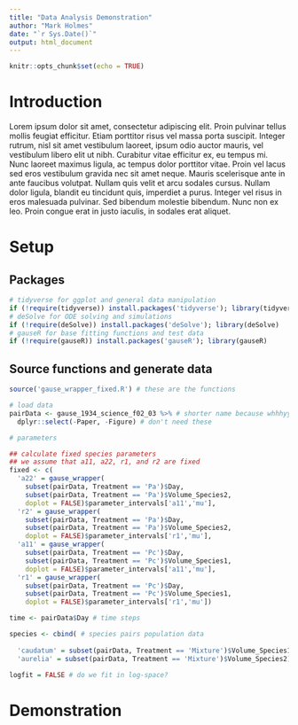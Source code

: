 ```yaml
---
title: "Data Analysis Demonstration"
author: "Mark Holmes"
date: "`r Sys.Date()`"
output: html_document
---
```


```r
knitr::opts_chunk$set(echo = TRUE)
```

# Introduction

Lorem ipsum dolor sit amet, consectetur adipiscing elit. Proin pulvinar tellus mollis feugiat efficitur. Etiam porttitor risus vel massa porta suscipit. Integer rutrum, nisl sit amet vestibulum laoreet, ipsum odio auctor mauris, vel vestibulum libero elit ut nibh. Curabitur vitae efficitur ex, eu tempus mi. Nunc laoreet maximus ligula, ac tempus dolor porttitor vitae. Proin vel lacus sed eros vestibulum gravida nec sit amet neque. Mauris scelerisque ante in ante faucibus volutpat. Nullam quis velit et arcu sodales cursus. Nullam dolor ligula, blandit eu tincidunt quis, imperdiet a purus. Integer vel risus in eros malesuada pulvinar. Sed bibendum molestie bibendum. Nunc non ex leo. Proin congue erat in justo iaculis, in sodales erat aliquet.

# Setup

## Packages

```r
# tidyverse for ggplot and general data manipulation
if (!require(tidyverse)) install.packages('tidyverse'); library(tidyverse)
# deSolve for ODE solving and simulations
if (!require(deSolve)) install.packages('deSolve'); library(deSolve)
# gauseR for base fitting functions and test data
if (!require(gauseR)) install.packages('gauseR'); library(gauseR)
```

## Source functions and generate data

```r
source('gause_wrapper_fixed.R') # these are the functions

# load data
pairData <- gause_1934_science_f02_03 %>% # shorter name because whhhyyy
  dplyr::select(-Paper, -Figure) # don't need these

# parameters

## calculate fixed species parameters
## we assume that a11, a22, r1, and r2 are fixed
fixed <- c(
  'a22' = gause_wrapper(
    subset(pairData, Treatment == 'Pa')$Day,                     
    subset(pairData, Treatment == 'Pa')$Volume_Species2, 
    doplot = FALSE)$parameter_intervals['a11','mu'],
  'r2' = gause_wrapper(
    subset(pairData, Treatment == 'Pa')$Day,                     
    subset(pairData, Treatment == 'Pa')$Volume_Species2, 
    doplot = FALSE)$parameter_intervals['r1','mu'],
  'a11' = gause_wrapper(
    subset(pairData, Treatment == 'Pc')$Day,                     
    subset(pairData, Treatment == 'Pc')$Volume_Species1, 
    doplot = FALSE)$parameter_intervals['a11','mu'],
  'r1' = gause_wrapper(
    subset(pairData, Treatment == 'Pc')$Day,                     
    subset(pairData, Treatment == 'Pc')$Volume_Species1, 
    doplot = FALSE)$parameter_intervals['r1','mu'])

time <- pairData$Day # time steps

species <- cbind( # species pairs population data
  
  'caudatum' = subset(pairData, Treatment == 'Mixture')$Volume_Species1,
  'aurelia' = subset(pairData, Treatment == 'Mixture')$Volume_Species2)

logfit = FALSE # do we fit in log-space?
```

# Demonstration

```r



```
